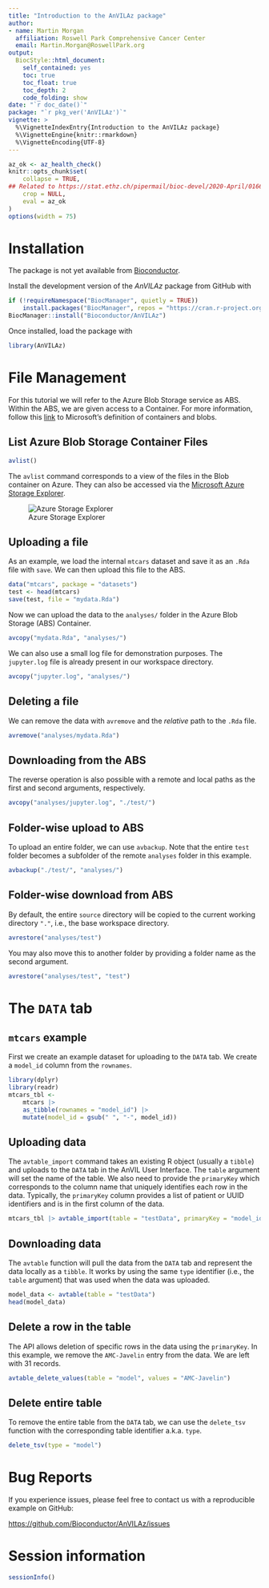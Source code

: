 ```yaml
---
title: "Introduction to the AnVILAz package"
author: 
- name: Martin Morgan
  affiliation: Roswell Park Comprehensive Cancer Center
  email: Martin.Morgan@RoswellPark.org
output: 
  BiocStyle::html_document:
    self_contained: yes
    toc: true
    toc_float: true
    toc_depth: 2
    code_folding: show
date: "`r doc_date()`"
package: "`r pkg_ver('AnVILAz')`"
vignette: >
  %\VignetteIndexEntry{Introduction to the AnVILAz package}
  %\VignetteEngine{knitr::rmarkdown}
  %\VignetteEncoding{UTF-8}  
---
```


```r
az_ok <- az_health_check()
knitr::opts_chunk$set(
    collapse = TRUE,
## Related to https://stat.ethz.ch/pipermail/bioc-devel/2020-April/016656.html
    crop = NULL,
    eval = az_ok
)
options(width = 75)
```

# Installation

The package is not yet available from [Bioconductor](https://bioconductor.org). 

Install the development version of the _AnVILAz_ package from GitHub
with

```r
if (!requireNamespace("BiocManager", quietly = TRUE))
    install.packages("BiocManager", repos = "https://cran.r-project.org")
BiocManager::install("Bioconductor/AnVILAz")
```

Once installed, load the package with

```r
library(AnVILAz)
```

# File Management

For this tutorial we will refer to the Azure Blob Storage service as ABS.
Within the ABS, we are given access to a Container. For more information,
follow this [link](https://learn.microsoft.com/en-us/azure/storage/blobs/storage-blobs-introduction#containers)
to Microsoft's definition of containers and blobs.

## List Azure Blob Storage Container Files

```r
avlist()
```

The `avlist` command corresponds to a view of the files in the Blob
container on Azure. They can also be accessed via the
[Microsoft Azure Storage Explorer](https://azure.microsoft.com/en-us/products/storage/storage-explorer).

![Azure Storage Explorer](AzStorageExplorer.png)

## Uploading a file

As an example, we load the internal `mtcars` dataset and save it as an `.Rda`
file with `save`. We can then upload this file to the ABS.

```r
data("mtcars", package = "datasets")
test <- head(mtcars)
save(test, file = "mydata.Rda")
```

Now we can upload the data to the `analyses/` folder in the Azure Blob Storage
(ABS) Container.

```r
avcopy("mydata.Rda", "analyses/")
```

We can also use a small log file for demonstration purposes. The `jupyter.log`
file is already present in our workspace directory.

```r
avcopy("jupyter.log", "analyses/")
```

## Deleting a file

We can remove the data with `avremove` and the _relative_ path to the `.Rda`
file.

```r
avremove("analyses/mydata.Rda")
```

## Downloading from the ABS

The reverse operation is also possible with a remote and local paths as the
first and second arguments, respectively.

```r
avcopy("analyses/jupyter.log", "./test/")
```

## Folder-wise upload to ABS

To upload an entire folder, we can use `avbackup`. Note that the entire `test`
folder becomes a subfolder of the remote `analyses` folder in this example.

```r
avbackup("./test/", "analyses/")
```

## Folder-wise download from ABS

By default, the entire `source` directory will be copied to the current working
directory `"."`, i.e., the base workspace directory.

```r
avrestore("analyses/test")
```

You may also move this to another folder by providing a folder name as the
second argument.

```r
avrestore("analyses/test", "test")
```

# The `DATA` tab

## `mtcars` example

First we create an example dataset for uploading to the `DATA` tab. We create a
`model_id` column from the `rownames`.

```r
library(dplyr)
library(readr)
mtcars_tbl <-
    mtcars |>
    as_tibble(rownames = "model_id") |>
    mutate(model_id = gsub(" ", "-", model_id))
```

## Uploading data

The `avtable_import` command takes an existing R object (usually a `tibble`) and
uploads to the `DATA` tab in the AnVIL User Interface. The `table` argument will
set the name of the table. We also need to provide the `primaryKey` which
corresponds to the column name that uniquely identifies each row in the data.
Typically, the `primaryKey` column provides a list of patient or UUID
identifiers and is in the first column of the data.

```r
mtcars_tbl |> avtable_import(table = "testData", primaryKey = "model_id")
```

## Downloading data

The `avtable` function will pull the data from the `DATA` tab and represent the
data locally as a `tibble`. It works by using the same `type` identifier (i.e.,
the `table` argument) that was used when the data was uploaded.

```r
model_data <- avtable(table = "testData")
head(model_data)
```

## Delete a row in the table

The API allows deletion of specific rows in the data using the `primaryKey`.
In this example, we remove the `AMC-Javelin` entry from the data. We are left
with 31 records.

```r
avtable_delete_values(table = "model", values = "AMC-Javelin")
```

## Delete entire table

To remove the entire table from the `DATA` tab, we can use the `delete_tsv`
function with the corresponding table identifier a.k.a. `type`.

```r
delete_tsv(type = "model")
```

# Bug Reports

If you experience issues, please feel free to contact us with a reproducible
example on GitHub:

<https://github.com/Bioconductor/AnVILAz/issues>

# Session information {.unnumbered}

```r
sessionInfo()
```
